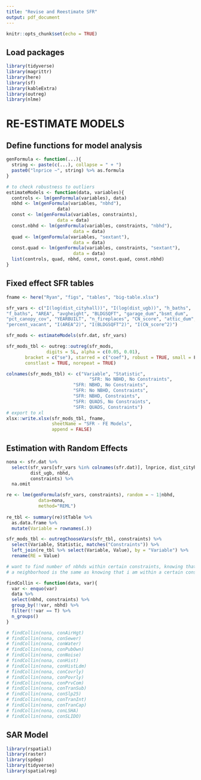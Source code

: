 ```yaml
---
title: "Revise and Reestimate SFR"
output: pdf_document
---
```


```r
knitr::opts_chunk$set(echo = TRUE)
```

## Load packages
```r
library(tidyverse)
library(magrittr)
library(here)
library(sf)
library(kableExtra)
library(outreg)
library(nlme)
```

# RE-ESTIMATE MODELS

## Define functions for model analysis
```r
genFormula <- function(...){
  string <- paste(c(...), collapse = " + ")
  paste0("lnprice ~", string) %>% as.formula
}

# to check robustness to outliers
estimateModels <- function(data, variables){
  controls <- lm(genFormula(variables), data)
  nbhd <- lm(genFormula(variables, "nbhd"), 
                   data)
  const <- lm(genFormula(variables, constraints), 
                   data = data)
  const.nbhd <- lm(genFormula(variables, constraints, "nbhd"), 
                         data = data)
  quad <- lm(genFormula(variables, "sextant"), 
                         data = data)
  const.quad <- lm(genFormula(variables, constraints, "sextant"), 
                         data = data)
  list(controls, quad, nbhd, const, const.quad, const.nbhd)
}

```


## Fixed effect SFR tables
```R
fname <- here("Ryan", "figs", "tables", "big-table.xlsx")

sfr_vars <- c("I(log(dist_cityhall))", "I(log(dist_ugb))", "h_baths",
"f_baths", "AREA", "avgheight", "BLDGSQFT", "garage_dum","bsmt_dum",
"pct_canopy_cov", "YEARBUILT", "n_fireplaces", "CN_score", "attic_dum", "year_sold",
"percent_vacant", "I(AREA^2)", "I(BLDGSQFT^2)", "I(CN_score^2)")

sfr_mods <- estimateModels(sfr.dat, sfr_vars)

sfr_mods_tbl <- outreg::outreg(sfr_mods,
               digits = 5L, alpha = c(0.05, 0.01),
       bracket = c("se"), starred = c("coef"), robust = TRUE, small = F,
       constlast = TRUE, norepeat = TRUE)

colnames(sfr_mods_tbl) <- c("Variable", "Statistic",
                               "SFR: No NBHD, No Constraints", 
                         "SFR: NBHD, No Constraints",
                         "SFR: No NBHD, Constraints",
                         "SFR: NBHD, Constraints",
                         "SFR: QUADS, No Constraints",
                         "SFR: QUADS, Constraints")
# export to xl
xlsx::write.xlsx(sfr_mods_tbl, fname,
                 sheetName = "SFR - FE Models", 
                 append = FALSE)

```

## Estimation with Random Effects
```r
nona <- sfr.dat %>%
  select(sfr_vars[sfr_vars %in% colnames(sfr.dat)], lnprice, dist_cityhall,
         dist_ugb, nbhd,
         constraints) %>%
  na.omit

re <- lme(genFormula(sfr_vars, constraints), random = ~ 1|nbhd,
            data=nona,
            method="REML") 
                       
re_tbl <- summary(re)$tTable %>%
  as.data.frame %>%
  mutate(Variable = rownames(.))

sfr_mods_tbl <- outregChooseVars(sfr_tbl, constraints) %>%
  select(Variable, Statistic, matches("Constraints")) %>% 
  left_join(re_tbl %>% select(Variable, Value), by = "Variable") %>%
  rename(RE = Value)

# want to find number of nbhds within certain constraints, knowing that I am within
# a neighborhood is the same as knowing that i am within a certain constraint

findCollin <- function(data, var){
  var <- enquo(var)
  data %>%
  select(nbhd, constraints) %>%
  group_by(!!var, nbhd) %>%
  filter(!!var == T) %>%
  n_groups()
}

# findCollin(nona, conAirHgt)
# findCollin(nona, conSewer)
# findCollin(nona, conWater)
# findCollin(nona, conPubOwn)
# findCollin(nona, conNoise)
# findCollin(nona, conHist)
# findCollin(nona, conHistLdm)
# findCollin(nona, conCovrly)
# findCollin(nona, conPovrly)
# findCollin(nona, conPrvCom)
# findCollin(nona, conTranSub)
# findCollin(nona, conSlp25)
# findCollin(nona, conTranInt)
# findCollin(nona, conTranCap)
# findCollin(nona, conLSHA)
# findCollin(nona, conSLIDO)
```

## SAR Model
```r
library(rspatial)
library(raster)
library(spdep)
library(tidyverse)
library(spatialreg)



```




